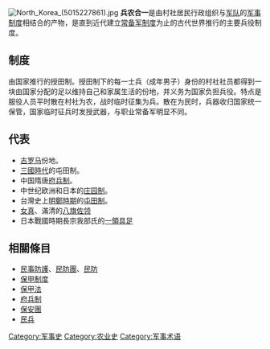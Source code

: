 {{unreferenced|time=2009-05-30T16:10:40+00:00}}
[[File:North_Korea_(5015227861).jpg|thumb]]
'''兵农合一'''是由村社居民行政组织与[[军队|军队]]的[[军事制度|军事制度]]相结合的产物，是直到近代建立[[正規軍|常备军制度]]为止的古代世界推行的主要兵役制度。

== 制度 ==
由国家推行的授田制。授田制下的每一士兵（成年男子）身份的村社社员都得到一块由国家分配的足以维持自己和家属生活的份地，并义务为国家负担兵役。特点是服役人员平时散在村社为农，战时临时征集为兵。散在为民时，兵器收归国家统一保管，国家临时征兵时发授武器，与职业常备军明显不同。

==代表==
*[[古罗马|古罗马]]份地。
*[[三國時代|三國時代]]的屯田制。
*中国隋唐[[府兵制|府兵制]]。
*中世纪欧洲和日本的[[庄园制|庄园制]]。
*台灣史上[[明鄭時期|明鄭時期]]的[[屯田制|屯田制]]。
*[[女真|女真]]、滿清的[[八旗|八旗]][[佐领|佐领]]
*日本戰國時期長宗我部氏的[[一領具足|一領具足]]

==相關條目==
*[[民事防護|民事防護]]、[[民防團|民防團]]、[[民防|民防]]
*[[保甲制度|保甲制度]]
*[[保甲法|保甲法]]
*[[府兵制|府兵制]]
*[[保安團|保安團]]
*[[民兵|民兵]]
{{軍事小作品}}
[[Category:军事史|Category:军事史]]
[[Category:农业史|Category:农业史]]
[[Category:军事术语|Category:军事术语]]